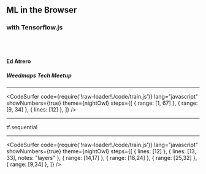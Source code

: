 
<Head>
  <title>ML in the Browser</title>
</Head>

## ML in the Browser
### with Tensorflow.js

<br />
<br />

#### Ed Atrero

##### Weedmaps Tech Meetup

---

<CodeSurfer
  code={require('!raw-loader!./code/train.js')}
  lang="javascript"
  showNumbers={true}
  theme={nightOwl}
  steps={[
    { range: [1, 67] },
    { range: [9, 34] },
    { lines: [12] },
  ]}
/>

---

 tf.sequential

---

<CodeSurfer
  code={require('!raw-loader!./code/train.js')}
  lang="javascript"
  showNumbers={true}
  theme={nightOwl}
  steps={[
    { lines: [12] },
    { lines: [13, 33], notes: "layers" },
    { range: [14,17] },
    { range: [18,24] },
    { range: [25,32] },
    { range: [9,34] },
  ]}
/>